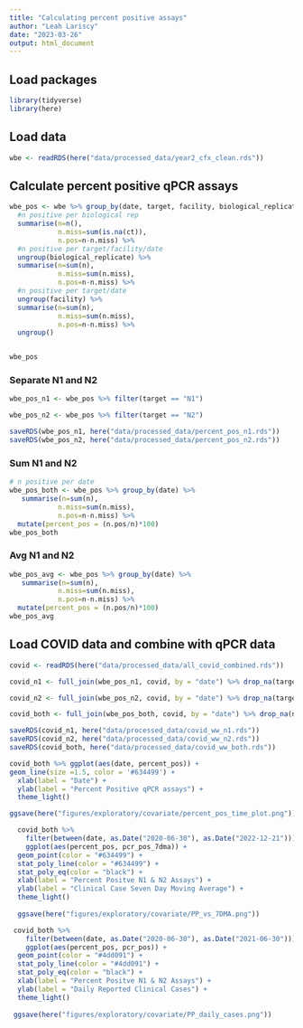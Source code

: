 ```yaml
---
title: "Calculating percent positive assays"
author: "Leah Lariscy"
date: "2023-03-26"
output: html_document
---
```


## Load packages

```r
library(tidyverse)
library(here)
```

## Load data

```r
wbe <- readRDS(here("data/processed_data/year2_cfx_clean.rds"))
```

## Calculate percent positive qPCR assays

```r
wbe_pos <- wbe %>% group_by(date, target, facility, biological_replicate) %>% 
  #n positive per biological rep
  summarise(n=n(),
            n.miss=sum(is.na(ct)),
            n.pos=n-n.miss) %>% 
  #n positive per target/facility/date
  ungroup(biological_replicate) %>% 
  summarise(n=sum(n),
            n.miss=sum(n.miss),
            n.pos=n-n.miss) %>% 
  #n positive per target/date
  ungroup(facility) %>% 
  summarise(n=sum(n),
            n.miss=sum(n.miss),
            n.pos=n-n.miss) %>%
  ungroup()


wbe_pos
```

### Separate N1 and N2

```r
wbe_pos_n1 <- wbe_pos %>% filter(target == "N1")

wbe_pos_n2 <- wbe_pos %>% filter(target == "N2")

saveRDS(wbe_pos_n1, here("data/processed_data/percent_pos_n1.rds"))
saveRDS(wbe_pos_n2, here("data/processed_data/percent_pos_n2.rds"))
```

### Sum N1 and N2

```r
# n positive per date
wbe_pos_both <- wbe_pos %>% group_by(date) %>% 
   summarise(n=sum(n),
            n.miss=sum(n.miss),
            n.pos=n-n.miss) %>% 
  mutate(percent_pos = (n.pos/n)*100) 
wbe_pos_both
```

### Avg N1 and N2

```r
wbe_pos_avg <- wbe_pos %>% group_by(date) %>% 
   summarise(n=sum(n),
            n.miss=sum(n.miss),
            n.pos=n-n.miss) %>% 
  mutate(percent_pos = (n.pos/n)*100) 
wbe_pos_avg
```

## Load COVID data and combine with qPCR data

```r
covid <- readRDS(here("data/processed_data/all_covid_combined.rds"))

covid_n1 <- full_join(wbe_pos_n1, covid, by = "date") %>% drop_na(target)

covid_n2 <- full_join(wbe_pos_n2, covid, by = "date") %>% drop_na(target)

covid_both <- full_join(wbe_pos_both, covid, by = "date") %>% drop_na(n)

saveRDS(covid_n1, here("data/processed_data/covid_ww_n1.rds"))
saveRDS(covid_n2, here("data/processed_data/covid_ww_n2.rds"))
saveRDS(covid_both, here("data/processed_data/covid_ww_both.rds"))
```

```r
covid_both %>% ggplot(aes(date, percent_pos)) +
geom_line(size =1.5, color = '#634499') +
  xlab(label = "Date") +
  ylab(label = "Percent Positive qPCR assays") +
  theme_light()

ggsave(here("figures/exploratory/covariate/percent_pos_time_plot.png"))
```

```r
  covid_both %>% 
    filter(between(date, as.Date("2020-06-30"), as.Date("2022-12-21"))) %>% 
    ggplot(aes(percent_pos, pcr_pos_7dma)) +
  geom_point(color = "#634499") +
  stat_poly_line(color = "#634499") +
  stat_poly_eq(color = "black") +
  xlab(label = "Percent Positve N1 & N2 Assays") +
  ylab(label = "Clinical Case Seven Day Moving Average") +
  theme_light() 
  
  ggsave(here("figures/exploratory/covariate/PP_vs_7DMA.png"))
```

```r
 covid_both %>% 
    filter(between(date, as.Date("2020-06-30"), as.Date("2021-06-30"))) %>% 
    ggplot(aes(percent_pos, pcr_pos)) +
  geom_point(color = "#4dd091") +
  stat_poly_line(color = "#4dd091") +
  stat_poly_eq(color = "black") +
  xlab(label = "Percent Positve N1 & N2 Assays") +
  ylab(label = "Daily Reported Clinical Cases") +
  theme_light() 
 
 ggsave(here("figures/exploratory/covariate/PP_daily_cases.png"))
```
